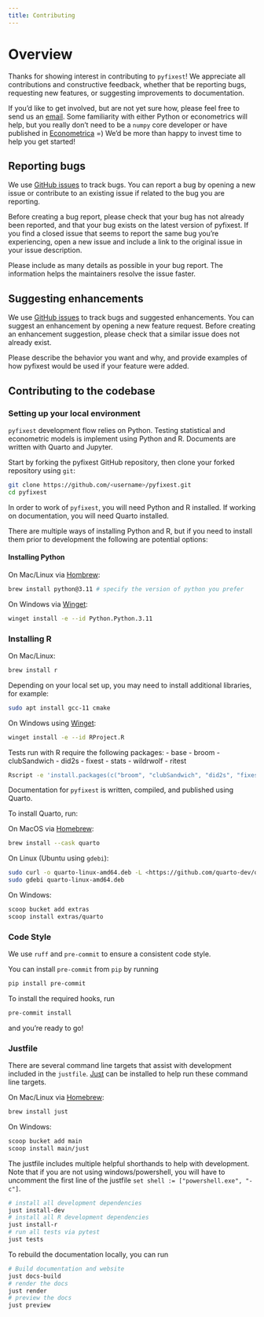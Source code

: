 ```yaml
---
title: Contributing
---
```


# Overview

Thanks for showing interest in contributing to `pyfixest`! We appreciate all
contributions and constructive feedback, whether that be reporting bugs, requesting
new features, or suggesting improvements to documentation.

If you'd like to get involved, but are not yet sure how, please feel free to send us an [email](alexander-fischer1801@t-online.de). Some familiarity with
either Python or econometrics will help, but you really don't need to be a `numpy` core developer or have published in [Econometrica](https://onlinelibrary.wiley.com/journal/14680262) =) We'd be more than happy to invest time to help you get started!

## Reporting bugs

We use [GitHub issues](https://github.com/s3alfisc/pyfixest/issues) to track bugs. You can report a bug by opening a new issue or contribute to an existing issue if
related to the bug you are reporting.

Before creating a bug report, please check that your bug has not already been reported, and that your bug exists on the latest version of pyfixest. If you find a closed issue that seems to report the same bug you're experiencing, open a new issue and include a link to the original issue in your issue description.

Please include as many details as possible in your bug report. The information helps the maintainers resolve the issue faster.

## Suggesting enhancements

We use [GitHub issues](https://github.com/s3alfisc/pyfixest/issues?q=is%3Aissue+is%3Aopen+label%3Aenhancement) to track bugs and suggested enhancements. You can suggest an enhancement by opening a new feature request. Before creating an enhancement suggestion, please check that a similar issue does not already exist.

Please describe the behavior you want and why, and provide examples of how pyfixest would be used if your feature were added.

## Contributing to the codebase

### Setting up your local environment

`pyfixest` development flow relies on Python. Testing statistical and econometric
models is implement using Python and R. Documents are written with Quarto and
Jupyter.

Start by forking the pyfixest GitHub repository, then clone your forked repository
using `git`:

```bash
git clone https://github.com/<username>/pyfixest.git
cd pyfixest
```

In order to work of `pyfixest`, you will need Python and R installed. If working
on documentation, you will need Quarto installed.

There are multiple ways of installing Python and R, but if you need to install
them prior to development the following are potential options:

#### Installing Python

On Mac/Linux via [Hombrew](https://brew.sh/):

```bash
brew install python@3.11 # specify the version of python you prefer
```

On Windows via [Winget](https://winget.run/pkg/Python/Python.3.11):
```bash
winget install -e --id Python.Python.3.11
```

### Installing R

On Mac/Linux:
```bash
brew install r
```

Depending on your local set up, you may need to install additional libraries, for
example:

```bash
sudo apt install gcc-11 cmake
```

On Windows using [Winget](https://winget.run/pkg/RProject/R):

```bash
winget install -e --id RProject.R
```

Tests run with R require the following packages:
- base
- broom
- clubSandwich
- did2s
- fixest
- stats
- wildrwolf
- ritest

```bash
Rscript -e 'install.packages(c("broom", "clubSandwich", "did2s", "fixest", "wildrwolf"), repos="https://cran.rstudio.com"); install.packages('ritest', repos = c('https://grantmcdermott.r-universe.dev', 'https://cloud.r-project.org'))'
```

Documentation for `pyfixest` is written, compiled, and published using Quarto.

To install Quarto, run:

On MacOS via [Homebrew](https://formulae.brew.sh/cask/quarto#default):

```bash
brew install --cask quarto
```

On Linux (Ubuntu using `gdebi`):

```bash
sudo curl -o quarto-linux-amd64.deb -L <https://github.com/quarto-dev/quarto-cli/releases/download/v${QUARTO_VERSION}/quarto-${QUARTO_VERSION}-linux-amd64.deb>
sudo gdebi quarto-linux-amd64.deb
```

On Windows:

```bash
scoop bucket add extras
scoop install extras/quarto
```

### Code Style

We use `ruff` and `pre-commit` to ensure a consistent code style.

You can install `pre-commit` from `pip` by running

```bash
pip install pre-commit
```

To install the required hooks, run

```bash
pre-commit install
```

and you're ready to go!

### Justfile

There are several command line targets that assist with development included in the
`justfile`. [Just](https://just.systems/) can be installed to help run these
command line targets.

On Mac/Linux via [Homebrew](https://formulae.brew.sh/formula/just#default):

```bash
brew install just
```

On Windows:

```bash
scoop bucket add main
scoop install main/just
```

The justfile includes multiple helpful shorthands to help with development. Note that
if you are not using windows/powershell, you will have to uncomment the first line of the justfile
`set shell := ["powershell.exe", "-c"]`.

```bash
# install all development dependencies
just install-dev
# install all R development dependencies
just install-r
# run all tests via pytest
just tests
```

To rebuild the documentation locally, you can run

```bash
# Build documentation and website
just docs-build
# render the docs
just render
# preview the docs
just preview
```
